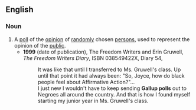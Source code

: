==English==
{{wikipedia}}
===Noun===
{{en-noun}}
#A [[poll]] of the [[opinion]] of [[random]]ly chosen [[person]]s, used to represent the opinion of the [[public]].
#*'''1999''' (date of publication), The Freedom Writers and Erin Gruwell, ''The Freedom Writers <!--sic no apostrophe--> Diary'', ISBN 038549422X, Diary 54,
#*:It was like that until I transferred to Ms. Gruwell's class. Up until that point it had always been: "So, Joyce, how do black people feel about Affirmative Action?"...
#*:I just new I wouldn't have to keep sending '''Gallup polls''' out to Negroes all around the country. And that is how I found myself starting my junior year in Ms. Gruwell's class.